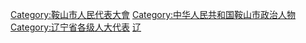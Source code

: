 [[Category:鞍山市人民代表大會|Category:鞍山市人民代表大會]]
[[Category:中华人民共和国鞍山市政治人物|Category:中华人民共和国鞍山市政治人物]]
[[Category:辽宁省各级人大代表|Category:辽宁省各级人大代表]]
[[Category:设区的市人大代表|辽]]